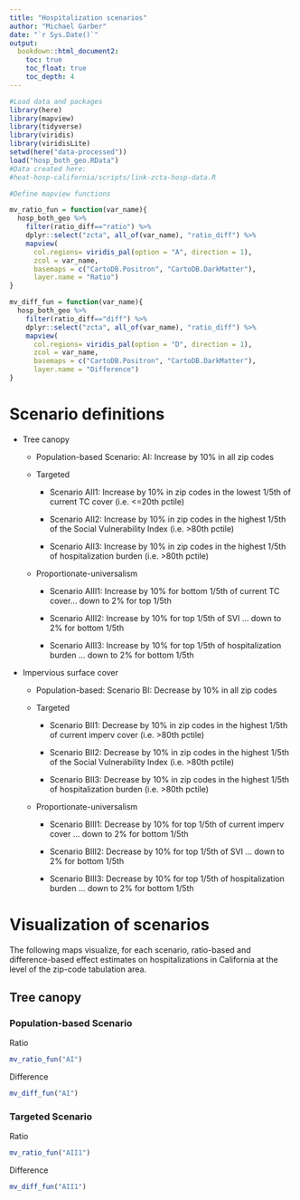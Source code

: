 ```yaml
---
title: "Hospitalization scenarios"
author: "Michael Garber"
date: "`r Sys.Date()`"
output:
  bookdown::html_document2:
    toc: true
    toc_float: true
    toc_depth: 4
---
```


```r
#Load data and packages
library(here)
library(mapview)
library(tidyverse)
library(viridis)
library(viridisLite)
setwd(here("data-processed"))
load("hosp_both_geo.RData")
#Data created here:
#heat-hosp-california/scripts/link-zcta-hosp-data.R
```

```r
#Define mapview functions

mv_ratio_fun = function(var_name){
  hosp_both_geo %>% 
    filter(ratio_diff=="ratio") %>% 
    dplyr::select("zcta", all_of(var_name), "ratio_diff") %>% 
    mapview(
      col.regions= viridis_pal(option = "A", direction = 1),
      zcol = var_name,
      basemaps = c("CartoDB.Positron", "CartoDB.DarkMatter"),
      layer.name = "Ratio")
}

mv_diff_fun = function(var_name){
  hosp_both_geo %>% 
    filter(ratio_diff=="diff") %>% 
    dplyr::select("zcta", all_of(var_name), "ratio_diff") %>% 
    mapview(
      col.regions= viridis_pal(option = "D", direction = 1),
      zcol = var_name,
      basemaps = c("CartoDB.Positron", "CartoDB.DarkMatter"),
      layer.name = "Difference")
}

```

# Scenario definitions

-   Tree canopy

    -   Population-based Scenario: AI: Increase by 10% in all zip codes

    -   Targeted

        -   Scenario AII1: Increase by 10% in zip codes in the lowest 1/5th of current TC cover (i.e. \<=20th pctile)

        -   Scenario AII2: Increase by 10% in zip codes in the highest 1/5th of the Social Vulnerability Index (i.e. \>80th pctile)

        -   Scenario AII3: Increase by 10% in zip codes in the highest 1/5th of hospitalization burden (i.e. \>80th pctile)

    -   Proportionate-universalism

        -   Scenario AIII1: Increase by 10% for bottom 1/5th of current TC cover... down to 2% for top 1/5th

        -   Scenario AIII2: Increase by 10% for top 1/5th of SVI ... down to 2% for bottom 1/5th

        -   Scenario AIII3: Increase by 10% for top 1/5th of hospitalization burden ... down to 2% for bottom 1/5th

-   Impervious surface cover

    -   Population-based: Scenario BI: Decrease by 10% in all zip codes

    -   Targeted

        -   Scenario BII1: Decrease by 10% in zip codes in the highest 1/5th of current imperv cover (i.e. \>80th pctile)

        -   Scenario BII2: Decrease by 10% in zip codes in the highest 1/5th of the Social Vulnerability Index (i.e. \>80th pctile)

        -   Scenario BII3: Decrease by 10% in zip codes in the highest 1/5th of hospitalization burden (i.e. \>80th pctile)

    -   Proportionate-universalism

        -   Scenario BIII1: Decrease by 10% for top 1/5th of current imperv cover ... down to 2% for bottom 1/5th

        -   Scenario BIII2: Decrease by 10% for top 1/5th of SVI ... down to 2% for bottom 1/5th

        -   Scenario BIII3: Decrease by 10% for top 1/5th of hospitalization burden ... down to 2% for bottom 1/5th



# Visualization of scenarios
The following maps visualize, for each scenario, ratio-based and difference-based effect estimates on hospitalizations in California at the level of the zip-code tabulation area.

## Tree canopy
### Population-based Scenario
Ratio
```r
mv_ratio_fun("AI")
```

Difference
```r
mv_diff_fun("AI")
```

### Targeted Scenario
Ratio
```r
mv_ratio_fun("AII1")
```

Difference
```r
mv_diff_fun("AII1")
```

